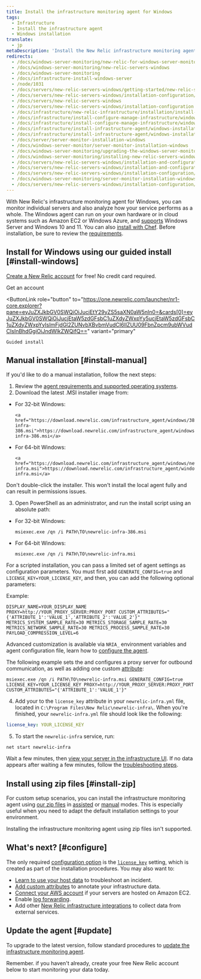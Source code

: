 ```yaml
---
title: Install the infrastructure monitoring agent for Windows
tags:
  - Infrastructure
  - Install the infrastructure agent
  - Windows installation
translate:
  - jp
metaDescription: 'Install the New Relic infrastructure monitoring agent for Windows with a simple headless MSI, and do basic configuration.'
redirects:
  - /docs/windows-server-monitoring/new-relic-for-windows-server-monitoring
  - /docs/windows-server-monitoring/new-relic-servers-windows
  - /docs/windows-server-monitoring
  - /docs/infrastructure-install-windows-server
  - /node/1031
  - /docs/servers/new-relic-servers-windows/getting-started/new-relic-servers-windows
  - /docs/servers/new-relic-servers-windows/installation-configuration/install-servers-windows
  - /docs/servers/new-relic-servers-windows
  - /docs/servers/new-relic-servers-windows/installation-configuration
  - /docs/infrastructure/new-relic-infrastructure/installation/install-infrastructure-windows-server
  - /docs/infrastructure/install-configure-manage-infrastructure/windows-installation/install-infrastructure-windows-server-using-package-manager
  - /docs/infrastructure/install-configure-manage-infrastructure/windows-installation/install-infrastructure-windows-server-using-msi-installer
  - /docs/infrastructure/install-infrastructure-agent/windows-installation/install-infrastructure-agent-windows-server-using-msi-installer
  - /docs/infrastructure/install-infrastructure-agent/windows-installation/install-infrastructure-agent-windows
  - /docs/server/server-monitor-installation-windows
  - /docs/windows-server-monitor/server-monitor-installation-windows
  - /docs/windows-server-monitoring/upgrading-the-windows-server-monitor
  - /docs/windows-server-monitoring/installing-new-relic-servers-windows
  - /docs/servers/new-relic-servers-windows/installation-and-configuration/installing-new-relic-servers
  - /docs/servers/new-relic-servers-windows/installation-and-configuration/installing-new-relic-servers-windows
  - /docs/servers/new-relic-servers-windows/installation-configuration/installing-new-relic-servers-windows
  - /docs/windows-server-monitoring/server-monitor-installation-windows
  - /docs/servers/new-relic-servers-windows/installation-configuration/installing-servers-windows
---
```


With New Relic's infrastructure monitoring agent for Windows, you can monitor individual servers and also analyze how your service performs as a whole. The Windows agent can run on your own hardware or in cloud systems such as Amazon EC2 or Windows Azure, and [supports](/docs/infrastructure/install-infrastructure-agent/get-started/requirements-infrastructure-agent) Windows Server and Windows 10 and 11. You can also [install with Chef](/docs/infrastructure/new-relic-infrastructure/config-management-tools/configure-new-relic-infrastructure-using-chef). Before installation, be sure to review the [requirements](/docs/infrastructure/new-relic-infrastructure/getting-started/compatibility-requirements-new-relic-infrastructurets).

## Install for Windows using our guided install [#install-windows]

[Create a New Relic account](https://newrelic.com/signup) for free! No credit card required.

<ButtonGroup>
  <ButtonLink
    data-tessen="stitchedPathLinkClick"
    role="button"
    to="https://newrelic.com/signup"
    variant="primary"
  >
    Get an account
  </ButtonLink>

  <ButtonLink
    role="button"
    to="https://one.newrelic.com/launcher/nr1-core.explorer?pane=eyJuZXJkbGV0SWQiOiJucjEtY29yZS5saXN0aW5nIn0=&cards[0]=eyJuZXJkbGV0SWQiOiJucjEtaW5zdGFsbC1uZXdyZWxpYy5ucjEtaW5zdGFsbC1uZXdyZWxpYyIsImFjdGl2ZUNvbXBvbmVudCI6IlZUU09FbnZpcm9ubWVudCIsInBhdGgiOiJndWlkZWQifQ=="
    variant="primary"
  >
    Guided install
  </ButtonLink>
</ButtonGroup>

## Manual installation [#install-manual]

If you'd like to do a manual installation, follow the next steps:

1. Review the [agent requirements and supported operating systems](/docs/infrastructure/new-relic-infrastructure/getting-started/compatibility-requirements-new-relic-infrastructure).
2. Download the latest .MSI installer image from:
- For 32-bit Windows:
  ```
  <a href="https://download.newrelic.com/infrastructure_agent/windows/386/newrelic-infra-386.msi">https://download.newrelic.com/infrastructure_agent/windows/386/newrelic-infra-386.msi</a>​
  ```

- For 64-bit Windows:
  ```
  <a href="https://download.newrelic.com/infrastructure_agent/windows/newrelic-infra.msi">https://download.newrelic.com/infrastructure_agent/windows/newrelic-infra.msi</a>
  ```
  
<Callout variant="important">
  Don't double-click the installer. This won't install the local agent fully and can result in permissions issues.
</Callout>

3. Open PowerShell as an administrator, and run the install script using an absolute path:

- For 32-bit Windows:
  ```shell
  msiexec.exe /qn /i PATH\TO\newrelic-infra-386.msi
  ```

- For 64-bit Windows:
  ```shell
  msiexec.exe /qn /i PATH\TO\newrelic-infra.msi
  ```

For a scripted installation, you can pass a limited set of agent settings as configuration parameters. You must first add 
`GENERATE_CONFIG=true` and `LICENSE_KEY=YOUR_LICENSE_KEY`, and then, you can add the following optional parameters:

Example:
```shell
DISPLAY_NAME=YOUR_DISPLAY_NAME PROXY=http://YOUR_PROXY_SERVER:PROXY_PORT CUSTOM_ATTRIBUTES="{'ATTRIBUTE_1':'VALUE_1','ATTRIBUTE_2':'VALUE_2'}" METRICS_SYSTEM_SAMPLE_RATE=30 METRICS_STORAGE_SAMPLE_RATE=30 METRICS_NETWORK_SAMPLE_RATE=30 METRICS_PROCESS_SAMPLE_RATE=30 PAYLOAD_COMPRESSION_LEVEL=6
```
Advanced customization is available via `NRIA_` environment variables and agent configuration file, learn how to [configure the agent](/docs/infrastructure/install-infrastructure-agent/configuration/configure-infrastructure-agent/). 

The following example sets the <InlinePopover type="licenseKey" /> and configures a proxy server for outbound communication, as well as adding one custom [attribute](/docs/using-new-relic/welcome-new-relic/get-started/glossary#attribute):

```shell
msiexec.exe /qn /i PATH\TO\newrelic-infra.msi GENERATE_CONFIG=true LICENSE_KEY=YOUR_LICENSE_KEY PROXY=http://YOUR_PROXY_SERVER:PROXY_PORT CUSTOM_ATTRIBUTES="{'ATTRIBUTE_1':'VALUE_1'}"
```

4. Add your <InlinePopover type="licenseKey" /> to the `license_key` attribute in your `newrelic-infra.yml` file, located in `C:\Program Files\New Relic\newrelic-infra\`. When you're finished, your `newrelic-infra.yml` file should look like the following:
  ```yml
  license_key: YOUR_LICENSE_KEY
  ```

5. To start the `newrelic-infra` service, run:
  ```shell
  net start newrelic-infra
  ```

Wait a few minutes, then [view your server in the infrastructure UI](/docs/infrastructure/infrastructure-ui-pages/infra-ui-overview). If no data appears after waiting a few minutes, follow the [troubleshooting steps](/docs/infrastructure/new-relic-infrastructure/troubleshooting/no-data-appears-infrastructure).

## Install using zip files [#install-zip]

For custom setup scenarios, you can install the infrastructure monitoring agent using [our zip files](https://download.newrelic.com/infrastructure_agent/binaries/windows/) in [assisted](/docs/infrastructure/install-configure-infrastructure/windows-installation/assisted-install-infrastructure-windows) or [manual](/docs/infrastructure/install-configure-infrastructure/windows-installation/manual-install-infrastructure-windows) modes. This is especially useful when you need to adapt the default installation settings to your environment.

<Callout variant="caution">
  Installing the infrastructure monitoring agent using zip files isn't supported.
</Callout>

<InstallFeedback />

## What's next? [#configure]

The only required [configuration option](/docs/infrastructure/install-configure-infrastructure/configuration/configure-infrastructure-agent) is the [`license_key`](/docs/Infrastructure-configure-your-agent#conf-license_key) setting, which is created as part of the installation procedures. You may also want to:

* [Learn to use your host data](/docs/tutorial-troubleshoot-infra-hosts/diagnose-app-infra-data) to troubleshoot an incident.
* [Add custom attributes](/docs/Infrastructure-configure-your-agent#conf-custom_attributes) to annotate your infrastructure data.
* [Connect your AWS account](/docs/infrastructure-amazon-aws-ec2-integration#connect) if your servers are hosted on Amazon EC2.
* Enable [log forwarding](/docs/logs/enable-new-relic-logs/1-enable-logs/forward-your-logs-using-new-relic-infrastructure-agent).
* Add other [New Relic infrastructure integrations](/docs/infrastructure/integrations-getting-started/getting-started/introduction-infrastructure-integrations) to collect data from external services.

## Update the agent [#update]

To upgrade to the latest version, follow standard procedures to [update the infrastructure monitoring agent](/docs/infrastructure/new-relic-infrastructure/installation/update-infrastructure-agent).

Remember. if you haven't already, create your free New Relic account below to start monitoring your data today.

<InlineSignup/>
